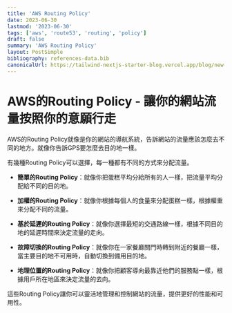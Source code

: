 ```yaml
---
title: 'AWS Routing Policy'
date: 2023-06-30
lastmod: '2023-06-30'
tags: ['aws', 'route53', 'routing', 'policy']
draft: false
summary: 'AWS Routing Policy'
layout: PostSimple
bibliography: references-data.bib
canonicalUrl: https://tailwind-nextjs-starter-blog.vercel.app/blog/new-features-in-v1/
---
```


# AWS的Routing Policy - 讓你的網站流量按照你的意願行走

AWS的Routing Policy就像是你的網站的導航系統，告訴網站的流量應該怎麼去不同的地方。就像你告訴GPS要怎麼去目的地一樣。

有幾種Routing Policy可以選擇，每一種都有不同的方式來分配流量。

- **簡單的Routing Policy**：就像你把蛋糕平均分給所有的人一樣，把流量平均分配給不同的目的地。

- **加權的Routing Policy**：就像你根據每個人的食量來分配蛋糕一樣，根據權重來分配不同的流量。

- **基於延遲的Routing Policy**：就像你選擇最短的交通路線一樣，根據不同目的地的延遲時間來決定流量的走向。

- **故障切換的Routing Policy**：就像你在一家餐廳關門時轉到附近的餐廳一樣，當主要目的地不可用時，自動切換到備用目的地。

- **地理位置的Routing Policy**：就像你把顧客導向最靠近他們的服務點一樣，根據用戶所在地區來決定流量的去向。

這些Routing Policy讓你可以靈活地管理和控制網站的流量，提供更好的性能和可用性。
